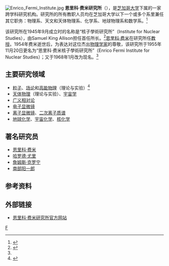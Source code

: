 {{coord|41|47|31|N|87|36|6|W|scale:1000|display=title}}
[[File:Enrico_Fermi_Institute.jpg|thumb]]
'''恩里科·费米研究所'''（{{lang-en|Enrico Fermi Institute，简写：EFI}}），是[[芝加哥大学|芝加哥大学]]下属的一家跨学科研究机构。研究所的所有教职人员均在芝加哥大学以下一个或多个系里兼任其它职务：物理系、天文和天体物理系、化学系、地球物理系和数学系。<ref>{{cite web |url=http://efi.uchicago.edu/about/index.shtml |title=An Introduction & History |publisher=Enrico Fermi Institute |date= |accessdate=2008年10月9日 |language=En |deadurl=yes |archiveurl=https://web.archive.org/web/20081017113624/http://efi.uchicago.edu/about/index.shtml |archivedate=2008年10月17日 }}</ref>

该研究所在1945年9月成立时的名称是“核子學術研究所”（Institute for Nuclear Studies），由Samuel King Allison担任首任所长。<ref name="dir">{{cite web |url=http://efi.uchicago.edu/about/directors.shtml |title=Directors of the Institute |publisher=Enrico Fermi Institute |date= |accessdate=2008年10月9日 |language=En |deadurl=yes |archiveurl=https://web.archive.org/web/20081017113619/http://efi.uchicago.edu/about/directors.shtml |archivedate=2008年10月17日 }}</ref>[[恩里科·费米|恩里科·费米]]在研究所任[[教授|教授]]。1954年费米逝世后，为表达对这位杰出[[物理学家|物理学家]]的尊敬，该研究所于1955年11月20日更名为“恩里科·费米核子學術研究所”（Enrico Fermi Institute for Nuclear Studies）；又于1968年1月改为现名。<ref name="dir"/>

== 主要研究领域 ==
* [[粒子|粒子]]、[[场论|场论]]和[[高能物理|高能物理]]（理论与实验）<ref>{{cite web |url=http://efi.uchicago.edu/research/index.shtml |title=Areas of Research |publisher=Enrico Fermi Institute |date= |accessdate=2008年10月9日 |language=En |deadurl=yes |archiveurl=https://web.archive.org/web/20081017113732/http://efi.uchicago.edu/research/index.shtml |archivedate=2008年10月17日 }}</ref>
* [[天体物理|天体物理]]（理论与实验）、[[宇宙学|宇宙学]]
* [[广义相对论|广义相对论]]
* [[电子显微镜|电子显微镜]]
* [[离子显微镜|离子显微镜]]、[[二次离子质谱|二次离子质谱]]
* [[地球化学|地球化学]]、[[宇宙化学|宇宙化学]]、[[核化学|核化学]]

== 著名研究员 ==
* [[恩里科·费米|恩里科·费米]]
* [[哈罗德·尤里|哈罗德·尤里]]
* [[詹姆斯·克罗宁|詹姆斯·克罗宁]]
* [[南部阳一郎|南部阳一郎]]

== 参考资料 ==
{{reflist|2}}

== 外部链接 ==
* {{En icon}}[http://efi.uchicago.edu/ 恩里科·费米研究所官方网站] {{Wayback|url=http://efi.uchicago.edu/ |date=20210201050022 }}

[[Category:美國研究機構|F]]